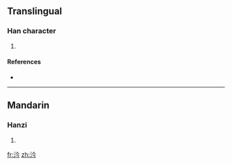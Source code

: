 ==Translingual==

===Han character===
{{Han char|rn=85|rad=水|as=04|sn=7|four=|canj=水人戈弓 (EOIN)}}

# {{defn|Han|sort=水04}}

====References====
* {{Han ref|kx=0608.060|dkj=17166|dj=1001.100|hdz=31568.050|uh=6C75|ud=27765}}

----

==Mandarin==

===Hanzi===
{{cmn-hanzi|pin=[[gàn]] ([[gan4]])|wg=kan<sup>4</sup>}}

# {{defn|Mandarin|sort=水04}}

[[fr:汵]]
[[zh:汵]]